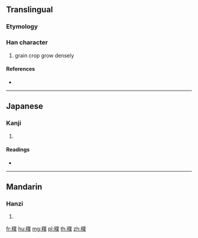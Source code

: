 {{character info/new}}
==Translingual==

===Etymology===
{{Han compound|禾|菐|c1=s|c2=p|t1=grain|ls=psc}}

===Han character===
{{Han char|rn=115|rad=禾|as=12|sn=17|four=|canj=HDTCO}}

# grain crop grow densely

====References====
* {{Han ref|kx=0860.240|dkj=25302|dj=1286.260|hdz=42632.040|uh=7A59|ud=31321}}

----

==Japanese==

===Kanji===
{{ja-kanji|grade=|rs=禾12}}

# {{defn|lang=ja|sort=禾12}}

====Readings====
* {{ja-readings|on=[[ほく]] (hoku), [[ぼく]] (boku)|kun=[[しげる]] (shigeru)|nanori=}}

----

==Mandarin==

===Hanzi===
{{cmn-hanzi|pin=[[pú]] ([[pu2]])|wg=p'u<sup>2</sup>}}

# {{defn|lang=cmn|sort=禾12}}

[[fr:穙]]
[[hu:穙]]
[[mg:穙]]
[[pl:穙]]
[[th:穙]]
[[zh:穙]]